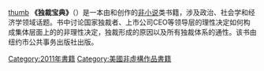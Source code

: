 {{expand|time=2017-03-22T08:02:29+00:00}}
{{unreferenced|time=2017-03-22T08:02:29+00:00}}
[[file:Dictators_handbook.jpg|thumb]]
'''《独裁宝典》'''（{{lang-en|''The Dictator's Handbook''}}）是一本由{{le|布鲁斯·布埃诺·德梅斯基塔|Bruce Bueno de Mesquita}}和{{le|阿拉斯泰尔·史密斯|Alastair Smith}}创作的[[非小说|非小说]]类书籍，涉及政治、社会学和经济学领域话题。书中讨论国家独裁者、上市公司CEO等领导层的理性决定如何构成集体层面上的的非理性决定，独裁形成的原因以及所有独裁体系的通性。该书由纽约市公共事务出版社出版。

[[Category:2011年書籍|Category:2011年書籍]]
[[Category:美國非虛構作品書籍|Category:美國非虛構作品書籍]]